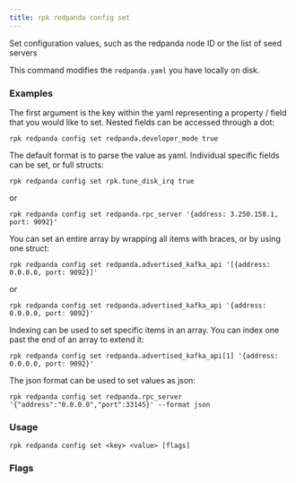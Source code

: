```yaml
---
title: rpk redpanda config set
---
```


<head>
  <meta name="title" content="rpk redpanda config set | Redpanda Docs" />
  <meta name="description" content="rpk redpanda config set" />
  <link rel="canonical" href="https://docs.redpanda.com/docs/reference/rpk/rpk-redpanda/rpk-redpanda-config-set/" />
</head>

Set configuration values, such as the redpanda node ID or the list of seed servers

This command modifies the `redpanda.yaml` you have locally on disk.

### Examples

The first argument is the key within the yaml representing a property / field that you
would like to set. Nested fields can be accessed through a dot:

```
rpk redpanda config set redpanda.developer_mode true
```

The default format is to parse the value as yaml. Individual specific fields
can be set, or full structs:

```
rpk redpanda config set rpk.tune_disk_irq true
```

or

```
rpk redpanda config set redpanda.rpc_server '{address: 3.250.158.1, port: 9092}'
```

You can set an entire array by wrapping all items with braces, or by using one struct:

```
rpk redpanda config set redpanda.advertised_kafka_api '[{address: 0.0.0.0, port: 9092}]'
```

or

```
rpk redpanda config set redpanda.advertised_kafka_api '{address: 0.0.0.0, port: 9092}'
```

Indexing can be used to set specific items in an array. You can index one past
the end of an array to extend it:

```
rpk redpanda config set redpanda.advertised_kafka_api[1] '{address: 0.0.0.0, port: 9092}'
```

The json format can be used to set values as json:

```
rpk redpanda config set redpanda.rpc_server '{"address":"0.0.0.0","port":33145}' --format json
```

### Usage

```
rpk redpanda config set <key> <value> [flags]
```

### Flags

<!--
[cols=",,",]
|===
|*Value* |*Type* |*Description*

|--config |string |Redpanda config file, if not set the file will be
searched for in the default location.

|-h, --help |- |Help for set.

|-v, --verbose |- |Enable verbose logging (default `false`).
|===

-->
